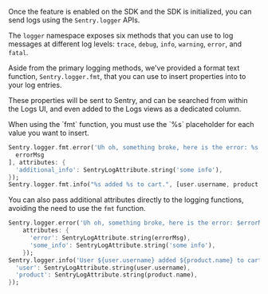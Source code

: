 Once the feature is enabled on the SDK and the SDK is initialized, you can send logs using the `Sentry.logger` APIs.

The `logger` namespace exposes six methods that you can use to log messages at different log levels: `trace`, `debug`, `info`, `warning`, `error`, and `fatal`.

Aside from the primary logging methods, we've provided a format text function, `Sentry.logger.fmt`, that you can use to insert properties into to your log entries.

These properties will be sent to Sentry, and can be searched from within the Logs UI, and even added to the Logs views as a dedicated column.

<Alert level="info">
  When using the `fmt` function, you must use the `%s` placeholder for each value you want to insert.
</Alert>

```dart
Sentry.logger.fmt.error('Uh oh, something broke, here is the error: %s', [
  errorMsg
], attributes: {
  'additional_info': SentryLogAttribute.string('some info'),
});
Sentry.logger.fmt.info("%s added %s to cart.", [user.username, product.name]);
```

You can also pass additional attributes directly to the logging functions, avoiding the need to use the `fmt` function.

```dart
Sentry.logger.error('Uh oh, something broke, here is the error: $errorMsg',
    attributes: {
      'error': SentryLogAttribute.string(errorMsg),
      'some_info': SentryLogAttribute.string('some info'),
    });
Sentry.logger.info('User ${user.username} added ${product.name} to cart.', attributes: {
  'user': SentryLogAttribute.string(user.username),
  'product': SentryLogAttribute.string(product.name),
});
```
